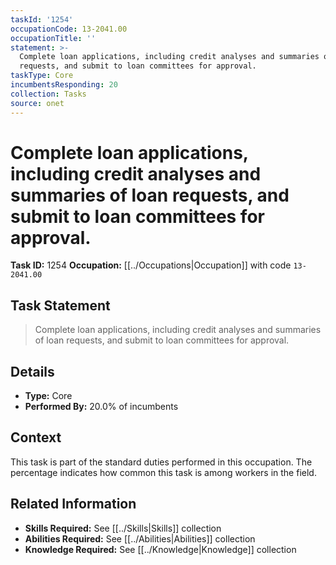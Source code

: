 ```yaml
---
taskId: '1254'
occupationCode: 13-2041.00
occupationTitle: ''
statement: >-
  Complete loan applications, including credit analyses and summaries of loan
  requests, and submit to loan committees for approval.
taskType: Core
incumbentsResponding: 20
collection: Tasks
source: onet
---
```

# Complete loan applications, including credit analyses and summaries of loan requests, and submit to loan committees for approval.

**Task ID:** 1254
**Occupation:** [[../Occupations|Occupation]] with code `13-2041.00`

## Task Statement

> Complete loan applications, including credit analyses and summaries of loan requests, and submit to loan committees for approval.

## Details

- **Type:** Core
- **Performed By:** 20.0% of incumbents

## Context

This task is part of the standard duties performed in this occupation. The percentage indicates how common this task is among workers in the field.

## Related Information

- **Skills Required:** See [[../Skills|Skills]] collection
- **Abilities Required:** See [[../Abilities|Abilities]] collection
- **Knowledge Required:** See [[../Knowledge|Knowledge]] collection
